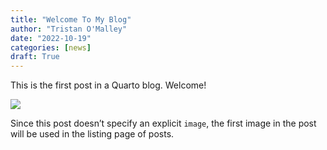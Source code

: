 ```yaml
---
title: "Welcome To My Blog"
author: "Tristan O'Malley"
date: "2022-10-19"
categories: [news]
draft: True
---
```


This is the first post in a Quarto blog. Welcome!

![](thumbnail.jpg)

Since this post doesn't specify an explicit `image`, the first image in the post will be used in the listing page of posts.
